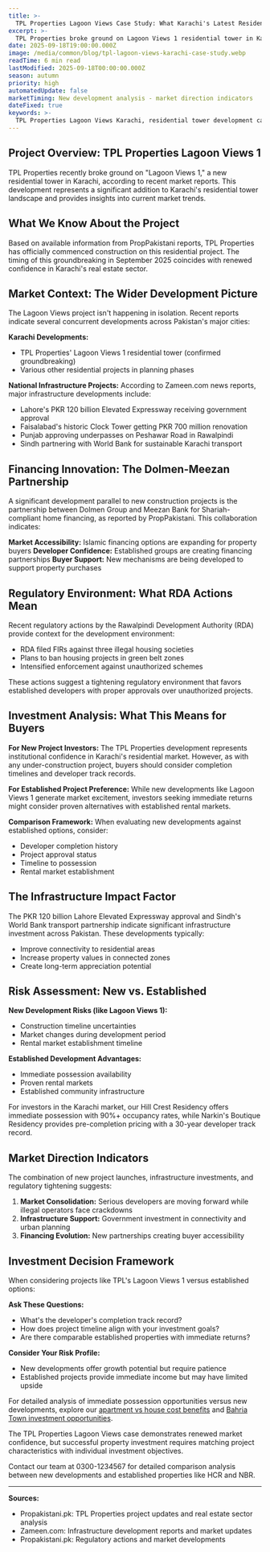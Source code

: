 ```yaml
---
title: >-
  TPL Properties Lagoon Views Case Study: What Karachi's Latest Residential Tower Reveals About Market Direction
excerpt: >-
  TPL Properties broke ground on Lagoon Views 1 residential tower in Karachi. Here's what this development tells us about current market trends and investment opportunities.
date: 2025-09-18T19:00:00.000Z
image: /media/common/blog/tpl-lagoon-views-karachi-case-study.webp
readTime: 6 min read
lastModified: 2025-09-18T00:00:00.000Z
season: autumn
priority: high
automatedUpdate: false
marketTiming: New development analysis - market direction indicators
dateFixed: true
keywords: >-
  TPL Properties Lagoon Views Karachi, residential tower development case study, Karachi property investment trends, new vs established developments
---
```


## Project Overview: TPL Properties Lagoon Views 1

TPL Properties recently broke ground on "Lagoon Views 1," a new residential tower in Karachi, according to recent market reports. This development represents a significant addition to Karachi's residential tower landscape and provides insights into current market trends.

## What We Know About the Project

Based on available information from PropPakistani reports, TPL Properties has officially commenced construction on this residential project. The timing of this groundbreaking in September 2025 coincides with renewed confidence in Karachi's real estate sector.

## Market Context: The Wider Development Picture

The Lagoon Views project isn't happening in isolation. Recent reports indicate several concurrent developments across Pakistan's major cities:

**Karachi Developments:**
- TPL Properties' Lagoon Views 1 residential tower (confirmed groundbreaking)
- Various other residential projects in planning phases

**National Infrastructure Projects:**
According to Zameen.com news reports, major infrastructure developments include:
- Lahore's PKR 120 billion Elevated Expressway receiving government approval
- Faisalabad's historic Clock Tower getting PKR 700 million renovation
- Punjab approving underpasses on Peshawar Road in Rawalpindi
- Sindh partnering with World Bank for sustainable Karachi transport

## Financing Innovation: The Dolmen-Meezan Partnership

A significant development parallel to new construction projects is the partnership between Dolmen Group and Meezan Bank for Shariah-compliant home financing, as reported by PropPakistani. This collaboration indicates:

**Market Accessibility:** Islamic financing options are expanding for property buyers
**Developer Confidence:** Established groups are creating financing partnerships
**Buyer Support:** New mechanisms are being developed to support property purchases

## Regulatory Environment: What RDA Actions Mean

Recent regulatory actions by the Rawalpindi Development Authority (RDA) provide context for the development environment:

- RDA filed FIRs against three illegal housing societies
- Plans to ban housing projects in green belt zones
- Intensified enforcement against unauthorized schemes

These actions suggest a tightening regulatory environment that favors established developers with proper approvals over unauthorized projects.

## Investment Analysis: What This Means for Buyers

**For New Project Investors:**
The TPL Properties development represents institutional confidence in Karachi's residential market. However, as with any under-construction project, buyers should consider completion timelines and developer track records.

**For Established Project Preference:**
While new developments like Lagoon Views 1 generate market excitement, investors seeking immediate returns might consider proven alternatives with established rental markets.

**Comparison Framework:**
When evaluating new developments against established options, consider:
- Developer completion history
- Project approval status
- Timeline to possession
- Rental market establishment

## The Infrastructure Impact Factor

The PKR 120 billion Lahore Elevated Expressway approval and Sindh's World Bank transport partnership indicate significant infrastructure investment across Pakistan. These developments typically:

- Improve connectivity to residential areas
- Increase property values in connected zones
- Create long-term appreciation potential

## Risk Assessment: New vs. Established

**New Development Risks (like Lagoon Views 1):**
- Construction timeline uncertainties
- Market changes during development period
- Rental market establishment timeline

**Established Development Advantages:**
- Immediate possession availability
- Proven rental markets
- Established community infrastructure

For investors in the Karachi market, our Hill Crest Residency offers immediate possession with 90%+ occupancy rates, while Narkin's Boutique Residency provides pre-completion pricing with a 30-year developer track record.

## Market Direction Indicators

The combination of new project launches, infrastructure investments, and regulatory tightening suggests:

1. **Market Consolidation:** Serious developers are moving forward while illegal operators face crackdowns
2. **Infrastructure Support:** Government investment in connectivity and urban planning
3. **Financing Evolution:** New partnerships creating buyer accessibility

## Investment Decision Framework

When considering projects like TPL's Lagoon Views 1 versus established options:

**Ask These Questions:**
- What's the developer's completion track record?
- How does project timeline align with your investment goals?
- Are there comparable established properties with immediate returns?

**Consider Your Risk Profile:**
- New developments offer growth potential but require patience
- Established projects provide immediate income but may have limited upside

For detailed analysis of immediate possession opportunities versus new developments, explore our [apartment vs house cost benefits](/blog/real-cost-benefits-bahria-town-apartments-vs-houses) and [Bahria Town investment opportunities](/blog/bahria-town-karachi-prices-drop-buying-opportunity-2025).

The TPL Properties Lagoon Views case demonstrates renewed market confidence, but successful property investment requires matching project characteristics with individual investment objectives.

Contact our team at 0300-1234567 for detailed comparison analysis between new developments and established properties like HCR and NBR.

---

**Sources:**
- Propakistani.pk: TPL Properties project updates and real estate sector analysis
- Zameen.com: Infrastructure development reports and market updates
- Propakistani.pk: Regulatory actions and market developments